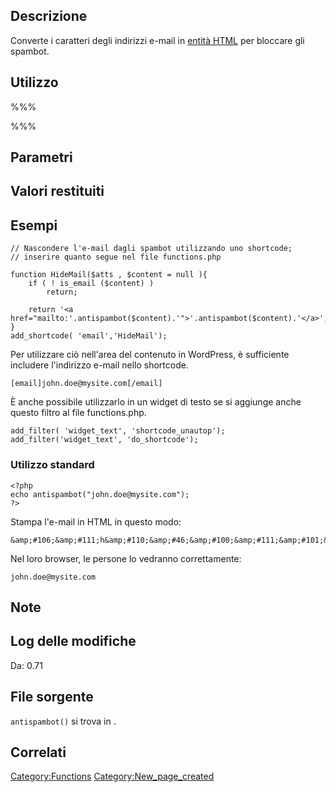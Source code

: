{{Languages|
{{en|Function Reference/antispambot}}
{{it|Riferimento funzioni/antispambot}}
}}

== Descrizione ==
Converte i caratteri degli indirizzi e-mail in [http://it.wikipedia.org/wiki/Entit%C3%A0_HTML entità HTML] per bloccare gli spambot.

== Utilizzo ==
%%%<?php antispambot( $emailaddy, $mailto ) ?>%%%

== Parametri ==
{{it:Parameter|$emailaddy|string|Indirizzo e-mail.}}
{{it:Parameter|$mailto|integer|0 o 1. Utilizzare 0 per la codifica decimale (&amp;#123;) e 1 per la codifica esadecimale (&amp;x7B;).|opzionale|0}}

== Valori restituiti ==
{{it:Return||string|Indirizzo e-mail convertito.}}

== Esempi ==
<pre>
// Nascondere l'e-mail dagli spambot utilizzando uno shortcode;
// inserire quanto segue nel file functions.php

function HideMail($atts , $content = null ){
	if ( ! is_email ($content) )
		return;

	return '<a href="mailto:'.antispambot($content).'">'.antispambot($content).'</a>';
}
add_shortcode( 'email','HideMail');
</pre>

Per utilizzare ciò nell'area del contenuto in WordPress, è sufficiente includere l'indirizzo e-mail nello shortcode. 

<pre>
[email]john.doe@mysite.com[/email]
</pre>

&Egrave; anche possibile utilizzarlo in un widget di testo se si aggiunge anche questo filtro al file functions.php.

<pre>
add_filter( 'widget_text', 'shortcode_unautop');
add_filter('widget_text', 'do_shortcode');
</pre>

=== Utilizzo standard ===
<pre>
<?php
echo antispambot("john.doe@mysite.com");
?>
</pre>
Stampa l'e-mail in HTML in questo modo:
<pre>
&amp;#106;&amp;#111;h&amp;#110;&amp;#46;&amp;#100;&amp;#111;&amp;#101;&amp;#64;mysit&amp;#101;.&amp;#99;&amp;#111;&amp;#109;
</pre>
Nel loro browser, le persone lo vedranno correttamente:
<pre>
john.doe@mysite.com
</pre>

== Note ==

== Log delle modifiche ==
Da: 0.71

== File sorgente ==
<tt>antispambot()</tt> si trova in {{Trac|wp-includes/formatting.php}}.

== Correlati ==
<!--
    To Do:
    Need to find related functions.
    Need to create groups of functions and create templates to add them to a page quickly.
    Some functions may be related to many groups of functions.
-->

{{it:Tag Footer}}

[[Category:Functions]]
[[Category:New_page_created]]